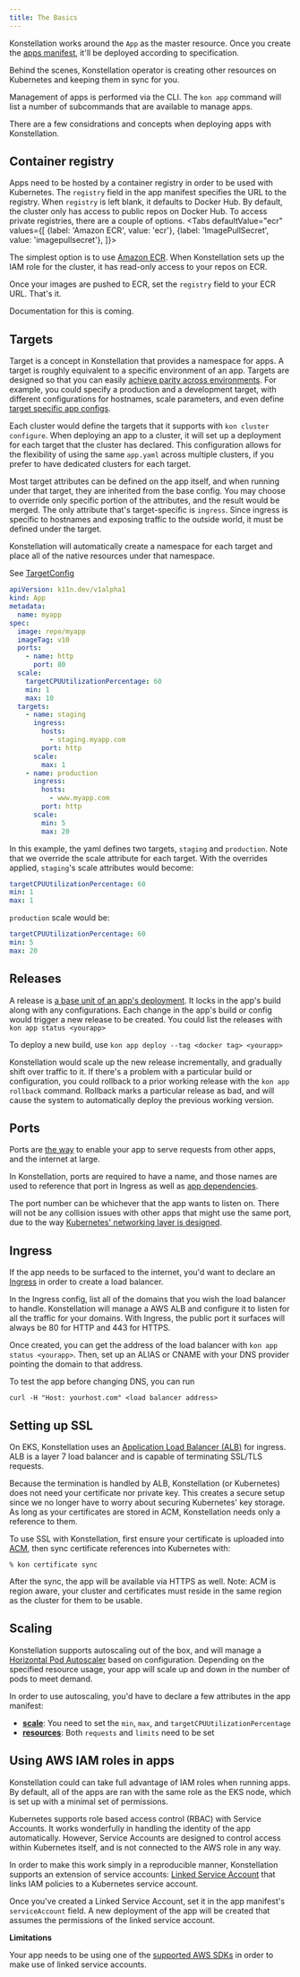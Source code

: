 ```yaml
---
title: The Basics
---
```



Konstellation works around the `App` as the master resource. Once you create the [apps manifest](../reference/manifest.md), it'll be deployed according to specification.

Behind the scenes, Konstellation operator is creating other resources on Kubernetes and keeping them in sync for you.

Management of apps is performed via the CLI. The `kon app` command will list a number of subcommands that are available to manage apps.

There are a few considrations and concepts when deploying apps with Konstellation.

## Container registry

Apps need to be hosted by a container registry in order to be used with Kubernetes. The `registry` field in the app manifest specifies the URL to the registry. When `registry` is left blank, it defaults to Docker Hub. By default, the cluster only has access to public repos on Docker Hub. To access private registries, there are a couple of options.
<Tabs
  defaultValue="ecr"
  values={[
    {label: 'Amazon ECR', value: 'ecr'},
    {label: 'ImagePullSecret', value: 'imagepullsecret'},
  ]}>
  <TabItem value="ecr">

The simplest option is to use [Amazon ECR](https://aws.amazon.com/ecr/). When Konstellation sets up the IAM role for the cluster, it has read-only access to your repos on ECR.

Once your images are pushed to ECR, set the `registry` field to your ECR URL. That's it.

  </TabItem>
  <TabItem value="imagepullsecret">

Documentation for this is coming.

  </TabItem>
</Tabs>

## Targets

Target is a concept in Konstellation that provides a namespace for apps. A target is roughly equivalent to a specific environment of an app. Targets are designed so that you can easily [achieve parity across environments](https://12factor.net/dev-prod-parity). For example, you could specify a production and a development target, with different configurations for hostnames, scale parameters, and even define [target specific app configs](configuration.md#target-specific-overrides).

Each cluster would define the targets that it supports with `kon cluster configure`. When deploying an app to a cluster, it will set up a deployment for each target that the cluster has declared. This configuration allows for the flexibility of using the same `app.yaml` across multiple clusters, if you prefer to have dedicated clusters for each target.

Most target attributes can be defined on the app itself, and when running under that target, they are inherited from the base config. You may choose to override only specific portion of the attributes, and the result would be merged. The only attribute that's target-specific is `ingress`. Since ingress is specific to hostnames and exposing traffic to the outside world, it must be defined under the target.

Konstellation will automatically create a namespace for each target and place all of the native resources under that namespace.

See [TargetConfig](../reference/manifest.md#targetconfig)

```yaml title="App.yaml"
apiVersion: k11n.dev/v1alpha1
kind: App
metadata:
  name: myapp
spec:
  image: repo/myapp
  imageTag: v10
  ports:
    - name: http
      port: 80
  scale:
    targetCPUUtilizationPercentage: 60
    min: 1
    max: 10
  targets:
    - name: staging
      ingress:
        hosts:
          - staging.myapp.com
        port: http
      scale:
        max: 1
    - name: production
      ingress:
        hosts:
          - www.myapp.com
        port: http
      scale:
        min: 5
        max: 20
```

In this example, the yaml defines two targets, `staging` and `production`. Note that we override the scale attribute for each target. With the overrides applied, `staging`'s scale attributes would become:

```yaml
targetCPUUtilizationPercentage: 60
min: 1
max: 1
```

`production` scale would be:

```yaml
targetCPUUtilizationPercentage: 60
min: 5
max: 20
```

## Releases

A release is [a base unit of an app's deployment](https://12factor.net/build-release-run). It locks in the app's build along with any configurations. Each change in the app's build or config would trigger a new release to be created. You could list the releases with `kon app status <yourapp>`

To deploy a new build, use `kon app deploy --tag <docker tag> <yourapp>`

Konstellation would scale up the new release incrementally, and gradually shift over traffic to it. If there's a problem with a particular build or configuration, you could rollback to a prior working release with the `kon app rollback` command. Rollback marks a particular release as bad, and will cause the system to automatically deploy the previous working version.

## Ports

Ports are [the way](https://12factor.net/port-binding) to enable your app to serve requests from other apps, and the internet at large.

In Konstellation, ports are required to have a name, and those names are used to reference that port in Ingress as well as [app dependencies](services.md#connecting-to-services).

The port number can be whichever that the app wants to listen on. There will not be any collision issues with other apps that might use the same port, due to the way [Kubernetes' networking layer is designed](https://kubernetes.io/docs/concepts/cluster-administration/networking/#the-kubernetes-network-model).

## Ingress

If the app needs to be surfaced to the internet, you'd want to declare an [Ingress](../reference/manifest.md#ingressconfig) in order to create a load balancer.

In the Ingress config, list all of the domains that you wish the load balancer to handle. Konstellation will manage a AWS ALB and configure it to listen for all the traffic for your domains. With Ingress, the public port it surfaces will always be 80 for HTTP and 443 for HTTPS.

Once created, you can get the address of the load balancer with `kon app status <yourapp>`. Then, set up an ALIAS or CNAME with your DNS provider pointing the domain to that address.

To test the app before changing DNS, you can run

```
curl -H "Host: yourhost.com" <load balancer address>
```

## Setting up SSL

On EKS, Konstellation uses an [Application Load Balancer (ALB)](https://aws.amazon.com/elasticloadbalancing/features/) for ingress. ALB is a layer 7 load balancer and is capable of terminating SSL/TLS requests.

Because the termination is handled by ALB, Konstellation (or Kubernetes) does not need your certificate nor private key. This creates a secure setup since we no longer have to worry about securing Kubernetes' key storage. As long as your certificates are stored in ACM, Konstellation needs only a reference to them.

To use SSL with Konstellation, first ensure your certificate is uploaded into [ACM](https://console.aws.amazon.com/acm/home), then sync certificate references into Kubernetes with:

```text
% kon certificate sync
```

After the sync, the app will be available via HTTPS as well. Note: ACM is region aware, your cluster and certificates must reside in the same region as the cluster for them to be usable.

## Scaling

Konstellation supports autoscaling out of the box, and will manage a [Horizontal Pod Autoscaler](https://kubernetes.io/docs/tasks/run-application/horizontal-pod-autoscale/) based on configuration. Depending on the specified resource usage, your app will scale up and down in the number of pods to meet demand.

In order to use autoscaling, you'd have to declare a few attributes in the app manifest:

* [**scale**](../reference/manifest.md#scalespec): You need to set the `min`, `max`, and `targetCPUUtilizationPercentage`
* [**resources**](../reference/manifest.md#resource-requirements): Both `requests` and `limits` need to be set

## Using AWS IAM roles in apps

Konstellation could can take full advantage of IAM roles when running apps. By default, all of the apps are ran with the same role as the EKS node, which is set up with a minimal set of permissions.

Kubernetes supports role based access control (RBAC) with Service Accounts. It works wonderfully in handling the identity of the app automatically. However, Service Accounts are designed to control access within Kubernetes itself, and is not connected to the AWS role in any way.

In order to make this work simply in a reproducible manner, Konstellation supports an extension of service accounts: [Linked Service Account](../reference/linkedserviceaccount.md) that links IAM policies to a Kubernetes service account.

Once you've created a Linked Service Account, set it in the app manifest's `serviceAccount` field. A new deployment of the app will be created that assumes the permissions of the linked service account.

__Limitations__

Your app needs to be using one of the [supported AWS SDKs](https://docs.aws.amazon.com/eks/latest/userguide/iam-roles-for-service-accounts-minimum-sdk.html) in order to make use of linked service accounts.
